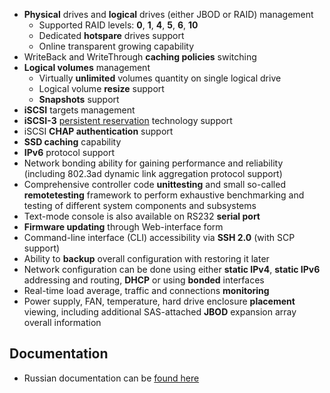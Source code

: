 * '''Physical''' drives and '''logical''' drives (either JBOD or RAID) management
** Supported RAID levels: '''0''', '''1''', '''4''', '''5''', '''6''', '''10'''
** Dedicated '''hotspare''' drives support
** Online transparent growing capability
* WriteBack and WriteThrough '''caching policies''' switching
* '''Logical volumes''' management
** Virtually '''unlimited''' volumes quantity on single logical drive
** Logical volume '''resize''' support
** '''Snapshots''' support
* '''iSCSI''' targets management
* '''iSCSI-3''' [[http://publib.boulder.ibm.com/infocenter/clresctr/vxrx/topic/com.ibm.cluster.gpfs32.diagnosis.doc/bl1pdg_understandpr.html | persistent reservation]] technology support
* iSCSI '''CHAP authentication''' support
* '''SSD caching''' capability
* '''IPv6''' protocol support
* Network bonding ability for gaining performance and reliability (including 802.3ad dynamic link aggregation protocol support)
* Comprehensive controller code '''unittesting''' and small so-called '''remotetesting''' framework to perform exhaustive benchmarking and testing of different system components and subsystems
* Text-mode console is also available on RS232 '''serial port'''
* '''Firmware updating''' through Web-interface form
* Command-line interface (CLI) accessibility via '''SSH 2.0''' (with SCP support)
* Ability to '''backup''' overall configuration with restoring it later
* Network configuration can be done using either '''static IPv4''', '''static IPv6''' addressing and routing, '''DHCP''' or using '''bonded''' interfaces
* Real-time load average, traffic and connections '''monitoring'''
* Power supply, FAN, temperature, hard drive enclosure '''placement''' viewing, including additional SAS-attached '''JBOD''' expansion array overall information

== Documentation ==
* Russian documentation can be [https://www.etegro.com/configurator/storage/san/fs100g2/support found here]
